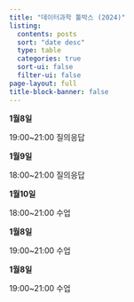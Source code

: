 ```yaml
---
title: "데이터과학 툴박스 (2024)"
listing:
  contents: posts
  sort: "date desc"
  type: table
  categories: true
  sort-ui: false
  filter-ui: false
page-layout: full
title-block-banner: false
---
```


**1월8일**

19:00~21:00 질의응답


**1월9일**

18:00~21:00 질의응답


**1월10일**

18:00~21:00 수업


**1월8일**

19:00~21:00 수업


**1월8일**

19:00~21:00 수업
